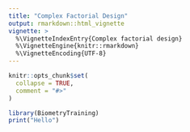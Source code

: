 ```yaml
---
title: "Complex Factorial Design"
output: rmarkdown::html_vignette
vignette: >
  %\VignetteIndexEntry{Complex factorial design}
  %\VignetteEngine{knitr::rmarkdown}
  %\VignetteEncoding{UTF-8}
---
```


```r
knitr::opts_chunk$set(
  collapse = TRUE,
  comment = "#>"
)
```

```r
library(BiometryTraining)
print("Hello")
```
